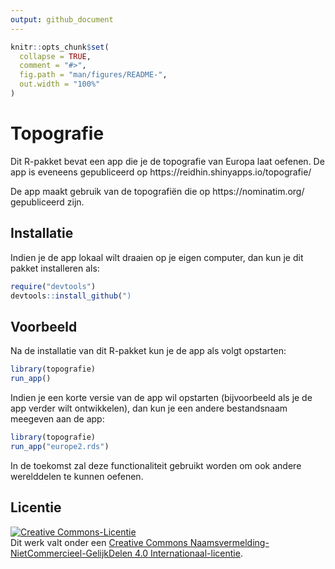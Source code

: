 ```yaml
---
output: github_document
---
```


<!-- README.md is generated from README.Rmd. Please edit that file -->

```r
knitr::opts_chunk$set(
  collapse = TRUE,
  comment = "#>",
  fig.path = "man/figures/README-",
  out.width = "100%"
)
```

# Topografie

<!-- badges: start -->
<!-- badges: end -->

Dit R-pakket bevat een app die je de topografie van Europa laat oefenen. De app is eveneens gepubliceerd op https://reidhin.shinyapps.io/topografie/

De app maakt gebruik van de topografiën die op https://nominatim.org/ gepubliceerd zijn.

## Installatie

Indien je de app lokaal wilt draaien op je eigen computer, dan kun je dit pakket installeren als:

``` r
require("devtools")
devtools::install_github(")
```

## Voorbeeld

Na de installatie van dit R-pakket kun je de app als volgt opstarten:

```r
library(topografie)
run_app()
```

Indien je een korte versie van de app wil opstarten (bijvoorbeeld als je de app verder wilt ontwikkelen), dan
kun je een andere bestandsnaam meegeven aan de app:

```r
library(topografie)
run_app("europe2.rds")
```

In de toekomst zal deze functionaliteit gebruikt worden om ook andere werelddelen te kunnen oefenen.


## Licentie

<a rel="license" href="https://creativecommons.org/licenses/by-nc-sa/4.0/deed.nl"><img alt="Creative Commons-Licentie" style="border-width:0" src="https://i.creativecommons.org/l/by-nc-sa/4.0/88x31.png" /></a><br />Dit werk valt onder een <a rel="license" href="https://creativecommons.org/licenses/by-nc-sa/4.0/deed.nl">Creative Commons Naamsvermelding-NietCommercieel-GelijkDelen 4.0 Internationaal-licentie</a>.
